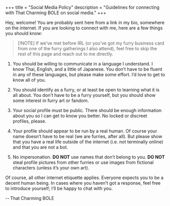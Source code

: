 +++
title = "Social Media Policy"
description = "Guidelines for connecting with That Charming BOLE on social media."
+++

Hey, welcome!
You are probably sent here from a link in my bio, somewhere on the internet.
If you are looking to connect with me, here are a few things you should know:

> \[!NOTE]
> If we’ve met before IRL <span class="muted">
> (or you’ve got my furry business card
> from one of the furry gatherings I also attend)</span>,
> feel free to skip the rest of this page and reach out to me directly.

1. You should be willing to communicate in a language I understand.
   I know Thai, English, and a little of Japanese.
   <span class="muted">You don’t have to be fluent in any of these languages,
   but please make some effort.
   I’d love to get to know all of you.</span>

2. You should identify as a furry,
   or at least be open to learning what it is all about.
   <span class="muted">You don’t have to be a furry yourself,
   but you should show some interest in furry art or fandom.</span>

3. Your social profile must be public.
   There should be enough information about you so I can get to know you better.
   <span class="muted">No locked or discreet profiles, please.</span>

4. Your profile should appear to be run by a real human.
   <span class="muted">Of course your name doesn’t have to be real
   (we are furries, after all).</span>
   But please show that you have a real life outside of the internet
   <span class="muted">(i.e. not terminally online)</span>
   and that you are not a bot.

5. No impersonation.
   **DO NOT** use names that don’t belong to you.
   **DO NOT** steal profile pictures from other furries
   or use images from fictional characters
   <span class="muted">(unless it’s your own art)</span>.

Of course, all other internet etiquette applies.
Everyone expects you to be a decent human being.
In cases where you haven’t got a response, feel free to introduce yourself;
I’ll be happy to chat with you.

\-- That Charming BOLE
